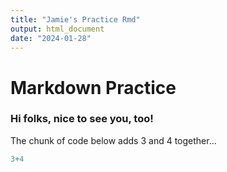 ```yaml
---
title: "Jamie's Practice Rmd"
output: html_document
date: "2024-01-28"
---
```


# **Markdown Practice**

### **Hi folks, nice to see you, too!**

The chunk of code below adds 3 and 4 together...

```r
3+4
```

